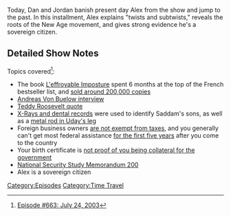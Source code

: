 {{Episode
    | title           = July 24, 2003
    | caption         = [https://knowledgefight.libsyn.com/663-july-24-2003 Listen to this episode on Libsyn]
    | episodeNumber   = 663
    | length          = 01:26:09
    | airDate         = March 28, 2022
    | coverageDate    = July 24, 2003
    | previousEpisode = [[662: March 22, 2022]]
    | nextEpisode     = [[664: Formulaic Objections Part 5]]
}}

{{Stub}}

Today, Dan and Jordan banish present day Alex from the show and jump to the past. In this installment, Alex explains "twists and subtwists," reveals the roots of the New Age movement, and gives strong evidence he's a sovereign citizen.

==Detailed Show Notes==

Topics covered<ref>[https://knowledgefight.com/research/2022/3/27/episode-663-july-24-2003 Episode #663: July 24, 2003]</ref>:

*The book [https://web.archive.org/web/20041107155306/http://www.time.com/time/europe/magazine/article/0,13005,901020520-237165,00.html L'effroyable Imposture] spent 6 months at the top of the French bestseller list, and [http://www.cnn.com/2002/WORLD/europe/06/26/france.book/ sold around 200,000 copies]
*[https://ratical.org/ratville/CAH/VonBuelow.html Andreas Von Buelow interview]
*[https://www.snopes.com/fact-check/theodore-roosevelt-on-criticizing-the-president/ Teddy Roosevelt quote]
*[https://www.cnn.com/2003/US/07/24/sprj.irq.photos.ethics/index.html X-Rays and dental records] were used to identify Saddam's sons, as well as a [http://news.bbc.co.uk/2/hi/middle_east/3097089.stm metal rod in Uday's leg]
*Foreign business owners [https://smallbusiness.chron.com/new-immigrant-businesses-pay-corporate-taxes-first-five-years-us-72319.html are not exempt from taxes], and you generally can't get most federal assistance [https://aspe.hhs.gov/reports/summary-immigrant-eligibility-restrictions-under-current-law for the first five years] after you come to the country
*Your birth certificate is [https://www.usbirthcertificates.com/articles/birth-certificate-not-a-bond not proof of you being collateral for the government]
*[https://pdf.usaid.gov/pdf_docs/PCAAB500.pdf National Security Study Memorandum 200]
*Alex is a sovereign citizen

[[Category:Episodes]]
[[Category:Time Travel]]
